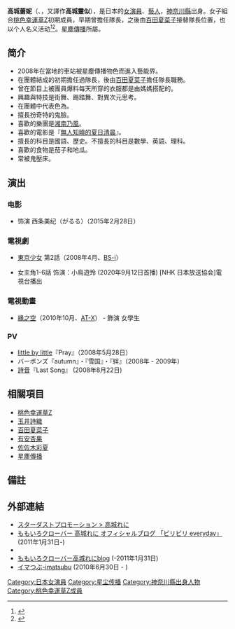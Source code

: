 {{BLPsources|time=2018-08-18}}
{{Update|time=2018-08-18}}
{{藝人
|姓名 = 高城蕾妮
|類型 = 女歌手
|圖片 = Reni Takagi.jpg
|圖片尺寸 = 250px
|圖片簡介 = 攝於第十三回[[日本博覽會|日本博覽會]]（Japan Expo 13）
|原名 = 
|外文名 =たかぎ れに
|外文 =ja
|羅馬拼音 = Takagi Reni
|英文名 =Reni Takagi
|暱稱 = {{lang|ja|蕾妮醬（れにちゃん）、れに、高さん}}、鋼少女、鋼鐵妹
|其他藝名 = れいにーれにちゃん、高城靈似、{{lang|ja|高木れに}}
|國籍 = {{JPN}}
|民族 =
|籍貫 =
|出生日期 = {{birth date and age|1993|6|21}}
|出生地點 = {{JPN}}[[神奈川縣|神奈川縣]]
|逝世日期 =
|逝世地點 =
|職業 = 歌手、演員
|語言 =
|教育程度 =
|宗教信仰 =
|配偶 =
|兒女 =
|父母 =
|音樂類型 =
|演奏樂器 = 歌唱、貝斯、吉他
|出身地 =
|出道作 =
|出道日期 = 2007年
|代表作 =
|活躍年代 =2007年至今
|唱片公司 = [[國王唱片|國王唱片]]
|經紀公司 = [[星塵傳播|星塵傳播]]
|網站 =
|相關團體 =[[桃色幸運草Z|桃色幸運草Z]]
|獎項 =
|IMDb =
}}
{{Japanese|japanese=高城 れに|kana=たかぎ れに|romaji=Takagi Reni}}
'''高城蕾妮'''（{{lang-ja|高城 れに}}、{{bd|1993年|6月21日}}，又譯作'''高城靈似'''），是日本的[[演員|女演員]]、[[藝人|藝人]]，[[神奈川縣|神奈川縣]]出身。女子組合[[桃色幸運草Z|桃色幸運草Z]]初期成員，早期曾擔任隊長，之後由[[百田夏菜子|百田夏菜子]]接替隊長位置，也以个人名义活动<ref>{{Cite web|url=https://natalie.mu/music/news/246782|title=【イベントレポート】高城れに、楽器持ち込みモノノフの演奏で歌う（写真12枚） - 音楽ナタリー|accessdate=2018-08-18|last=Inc.|first=Natasha,|work=音楽ナタリー|language=ja|archive-date=2020-11-30|archive-url=https://web.archive.org/web/20201130080236/https://natalie.mu/music/news/246782|dead-url=no}}</ref><ref>{{Cite web|url=https://natalie.mu/music/news/291347|title=ももクロ高城れに、来年のソロコンは神奈川＆福島で2DAYS - 音楽ナタリー|accessdate=2018-08-18|last=Inc.|first=Natasha,|work=音楽ナタリー|language=ja|archive-date=2020-11-30|archive-url=https://web.archive.org/web/20201130080208/https://natalie.mu/music/news/291347|dead-url=no}}</ref>。[[星塵傳播|星塵傳播]]所屬。

== 简介 ==
*2008年在當地的車站被星塵傳播物色而進入藝能界。
*在團體結成的初期擔任過隊長，後由[[百田夏菜子|百田夏菜子]]擔任隊長職務。
*曾在節目上被團員爆料每天所穿的衣服都是由媽媽搭配的。
*興趣與特技是街舞、踢踏舞、對異次元思考。
*在團體中代表色為{{Color|purple|'''紫色'''}}。
*擅長扮奇特的鬼臉。
*喜歡的樂團是[[湘南乃風|湘南乃風]]。
*喜歡的電影是『[[無人知曉的夏日清晨|無人知曉的夏日清晨]]』。
*擅長的科目是國語、歷史。不擅長的科目是數學、英語、理科。
*喜歡的食物是茄子和地瓜。
*常被鬼壓床。

== 演出 ==
=== 电影 ===
*{{link-ja|帷幕青春|幕が上がる}}  饰演 西条美纪（がるる）（2015年2月28日）

=== 電視劇 ===
*[[東京少女|東京少女]] 第2話（2008年4月、[[BS-TBS|BS-i]]）
* {{link-ja|她無法成彿的理由| 彼女が成仏できない理由}} 女主角1-6話 饰演：小鳥遊玲 (2020年9月12日首播) [NHK 日本放送協会]電視台播出

=== 電視動畫 ===
* [[緣之空|緣之空]]（2010年10月、[[AT-X|AT-X]]） - 飾演 女學生

=== PV ===
*[[little_by_little|little by little]]『Pray』（2008年5月28日）
* バーボンズ『autumn』・『雪国』・『絆』（2008年 - 2009年）
*[[詩音_(歌手)|詩音]]『Last Song』 (2008年8月22日)

== 相關項目 ==
*[[桃色幸運草Z|桃色幸運草Z]]
*[[玉井詩織|玉井詩織]]
*[[百田夏菜子|百田夏菜子]]
*[[有安杏果|有安杏果]]
*[[佐佐木彩夏|佐佐木彩夏]]
*[[星塵傳播|星塵傳播]]

== 備註 ==
{{Reflist}}

== 外部連結 ==
*[http://www.stardust.co.jp/section3/profile/takagireni.html スターダストプロモーション > 高城れに] {{Wayback|url=http://www.stardust.co.jp/section3/profile/takagireni.html |date=20170926235531 }}
*[http://ameblo.jp/takagi-sd/ ももいろクローバー 高城れに オフィシャルブログ 「ビリビリ everyday」] {{Wayback|url=http://ameblo.jp/takagi-sd/ |date=20141202102431 }}(2011年1月31日-) 
* {{Instagram|takagireni_official|高城れに ももいろクローバーZ}}
*[http://gree.jp/takagi_reni/ ももいろクローバー高城れにblog] {{Wayback|url=http://gree.jp/takagi_reni/ |date=20140821013720 }}(-2011年1月31日)
*[http://imatsubu.jp/info/46438/ イマつぶ-imatsubu] {{Wayback|url=http://imatsubu.jp/info/46438/ |date=20130530195501 }}(2010年6月30日 - )

{{桃色幸運草Z}}
{{normdaten}}
{{DEFAULTSORT:Takagi Reni}}
[[Category:日本女演員|Category:日本女演員]]
[[Category:星尘传播|Category:星尘传播]]
[[Category:神奈川縣出身人物|Category:神奈川縣出身人物]]
[[Category:桃色幸運草Z成員|Category:桃色幸運草Z成員]]